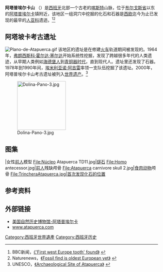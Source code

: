 {{世界文化遗产概要表
| site_img = Image:CuevasAtapuerca.jpg
| site_img_capt = 
| site_img_width = 250px
| zh_name = 阿塔普埃尔卡山考古遗址
| en_name = Archaeological Site of Atapuerca
| fr_name = Site archéologique d'Atapuerca
| country = {{SPA}}
| Region = 欧洲和北美地区
| criterion_c = (iii),(v)
| rg_year = 2000年
| ex_rg_year = 
| Danger_year = 
| remarks = 
| ID = 989
| org_url = http://whc.unesco.org/en/list/989
| map_img = 
| map_img_width = 250px
}}

'''阿塔普埃尔卡山''' （{{lang-es|Sierra de Atapuerca}}）是[[西班牙|西班牙]]北部一个古老的[[喀斯特地形|喀斯特]]山脉，位于[[布尔戈斯省|布尔戈斯省]]以东的[[阿塔普埃尔卡_(布尔戈斯省)|阿塔普埃尔卡]]镇附近，该地区一组洞穴中挖掘的化石和石器是[[西欧|西欧]]迄今为止已发现的最早的[[人亚科|人亚科]]遗迹。<ref>BBC新闻，[http://news.bbc.co.uk/2/hi/science/nature/6256356.stm 《'First west Europe tooth' found》] {{Wayback|url=http://news.bbc.co.uk/2/hi/science/nature/6256356.stm |date=20181224195838 }}</ref><ref>Naturenews，[http://www.nature.com/news/2008/080326/full/news.2008.691.html 《Fossil find is oldest European yet》] {{Wayback|url=http://www.nature.com/news/2008/080326/full/news.2008.691.html |date=20190105195434 }}</ref>

== 阿塔坡卡考古遗址 ==
[[File:Plano-de-Atapuerca.gif|thumb]]
该地区的遗址是在修建[[火车|火车]]轨道期间被发现的。1964年，[[弗朗西斯科·霍尔达·塞尔达|弗朗西斯科·霍尔达·塞尔达]]开始系统性挖掘，发现了跨越很多年代的人类遗迹，从早期人类例如[[海德堡人|海德堡人]]到[[青铜器时代|青铜器时代]]，直到现代人。遗址里还发现了石器。1978年到1990年间，[[埃米利亚诺·阿吉雷|埃米利亚诺·阿吉雷]]率领一支队伍挖掘了该遗址。2000年，阿塔普埃尔卡山考古遗址被列入[[世界遗产|世界遗产]]。<ref>UNESCO，[http://whc.unesco.org/en/list/989 《Archaeological Site of Atapuerca》] {{Wayback|url=http://whc.unesco.org/en/list/989 |date=20170713193512 }}</ref>

[[File:Dolina-Pano-3.jpg|160px]]

==图集==
{{wide image|Sierra de Atapuerca.jpg|1000px|align-cap=center|全景图}}
<gallery mode="packed-hover" heights="150">
|女性[[前人|前人]]模型
File:Núcleo Atapuerca TD11.jpg|[[燧石|燧石]]
File:Homo antecessor.jpg|[[前人|前人]]残缺颅骨
File:Atapuerca carnivore skull 2.jpg|[[食肉动物|食肉动物]]颅骨
File:TrincheraAtapuerca.jpg|首次发现化石的位置
</gallery>

== 参考资料 ==
<references/>

== 外部链接 ==
{{Commons|Atapuerca}}
* [https://web.archive.org/web/20050728081214/http://www.amnh.org/exhibitions/atapuerca/ 美国自然历史博物馆-阿塔普埃尔卡]
* [http://www.atapuerca.com/ www.atapuerca.com] {{Wayback|url=http://www.atapuerca.com/ |date=20141117001839 }}

{{coord|42|21|9|N|3|31|6|W|region:ES_type:city(195)_source:dewiki|display=title}}
{{西班牙世界遗产}}
{{Authority control}}
[[Category:西班牙世界遺產|Category:西班牙世界遺產]]
[[Category:西班牙历史|Category:西班牙历史]]